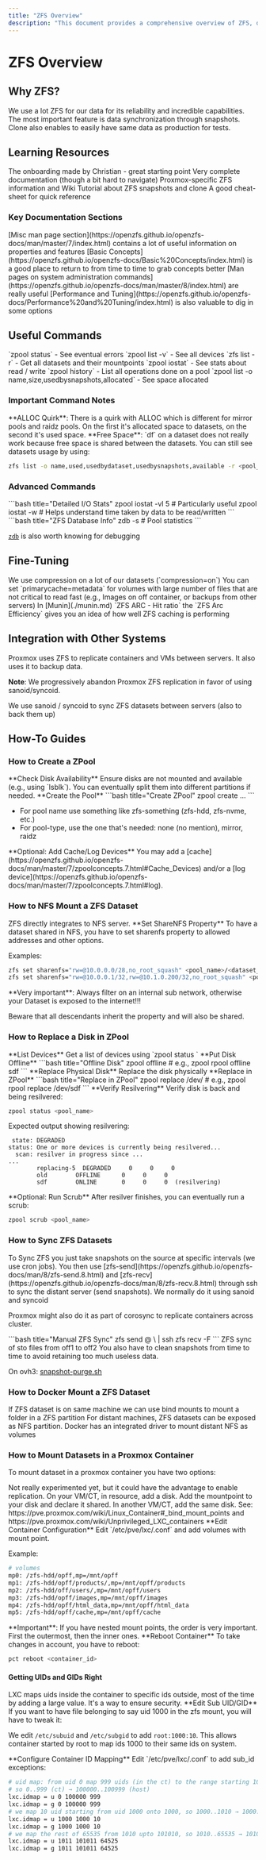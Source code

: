 ```yaml
---
title: "ZFS Overview"
description: "This document provides a comprehensive overview of ZFS, detailing its reliability, incredible capabilities, and essential features like data synchronization through snapshots. It also covers learning resources, useful commands, fine-tuning tips, and integration with Proxmox and Docker."
---
```



# ZFS Overview

## Why ZFS?

<Callout type="info">
We use a lot ZFS for our data for its reliability and incredible capabilities. The most important feature is data synchronization through snapshots. Clone also enables to easily have same data as production for tests.
</Callout>

## Learning Resources

<Cards>
<Card title="ZFS Introduction" href="reports/2023-02-24-zfs-introduction.md">
The onboarding made by Christian - great starting point
</Card>
<Card title="OpenZFS Official Documentation" href="https://openzfs.github.io/openzfs-docs/">
Very complete documentation (though a bit hard to navigate)
</Card>
<Card title="Proxmox ZFS Documentation" href="https://pve.proxmox.com/pve-docs/pve-admin-guide.html#chapter_zfs">
Proxmox-specific ZFS information and Wiki
</Card>
<Card title="Ubuntu ZFS Tutorial" href="https://ubuntu.com/tutorials/using-zfs-snapshots-clones#1-overview">
Tutorial about ZFS snapshots and clone
</Card>
<Card title="ZFS Cheat Sheet" href="https://blog.mikesulsenti.com/zfs-cheat-sheet-and-guide/">
A good cheat-sheet for quick reference
</Card>
</Cards>

### Key Documentation Sections

<Tabs>
<Tab value="misc" label="Misc Man Pages">
[Misc man page section](https://openzfs.github.io/openzfs-docs/man/master/7/index.html) contains a lot of useful information on properties and features
</Tab>

<Tab value="concepts" label="Basic Concepts">
[Basic Concepts](https://openzfs.github.io/openzfs-docs/Basic%20Concepts/index.html) is a good place to return to from time to time to grab concepts better
</Tab>

<Tab value="admin" label="System Administration">
[Man pages on system administration commands](https://openzfs.github.io/openzfs-docs/man/master/8/index.html) are really useful
</Tab>

<Tab value="performance" label="Performance and Tuning">
[Performance and Tuning](https://openzfs.github.io/openzfs-docs/Performance%20and%20Tuning/index.html) is also valuable to dig in some options
</Tab>
</Tabs>

## Useful Commands

<Cards>
<Card title="Pool Status">
`zpool status` - See eventual errors
</Card>
<Card title="Device List">
`zpool list -v` - See all devices
</Card>
<Card title="Dataset List">
`zfs list -r` - Get all datasets and their mountpoints
</Card>
<Card title="I/O Statistics">
`zpool iostat` - See stats about read / write
</Card>
<Card title="Pool History">
`zpool history` - List all operations done on a pool
</Card>
<Card title="Space Usage">
`zpool list -o name,size,usedbysnapshots,allocated` - See space allocated
</Card>
</Cards>

### Important Command Notes

<Callout type="warning">
**ALLOC Quirk**: There is a quirk with ALLOC which is different for mirror pools and raidz pools. On the first it's allocated space to datasets, on the second it's used space.
</Callout>

<Callout type="info">
**Free Space**: `df` on a dataset does not really work because free space is shared between the datasets. You can still see datasets usage by using:

```bash title="Dataset Usage"
zfs list -o name,used,usedbydataset,usedbysnapshots,available -r <pool_name>
```
</Callout>

### Advanced Commands

<Tabs>
<Tab value="iostat" label="I/O Statistics">
```bash title="Detailed I/O Stats"
zpool iostat -vl 5  # Particularly useful
zpool iostat -w     # Helps understand time taken by data to be read/written
```
</Tab>

<Tab value="zdb" label="ZFS Debugger">
```bash title="ZFS Database Info"
zdb -s <poolname>  # Pool statistics
```

[`zdb`](https://openzfs.github.io/openzfs-docs/man/master/8/zdb.8.html) is also worth knowing for debugging
</Tab>
</Tabs>

## Fine-Tuning

<Cards>
<Card title="Compression">
We use compression on a lot of our datasets (`compression=on`)
</Card>
<Card title="Cache Optimization">
You can set `primarycache=metadata` for volumes with large number of files that are not critical to read fast (e.g., Images on off container, or backups from other servers)
</Card>
<Card title="Performance Monitoring">
In [Munin](./munin.md) `ZFS ARC - Hit ratio` the `ZFS Arc Efficiency` gives you an idea of how well ZFS caching is performing
</Card>
</Cards>

## Integration with Other Systems

<Tabs>
<Tab value="proxmox" label="Proxmox">
<Callout type="info">
Proxmox uses ZFS to replicate containers and VMs between servers. It also uses it to backup data.

**Note**: We progressively abandon Proxmox ZFS replication in favor of using sanoid/syncoid.
</Callout>
</Tab>

<Tab value="sanoid" label="Sanoid">
<Card title="Sanoid Integration" href="./sanoid.md">
We use sanoid / syncoid to sync ZFS datasets between servers (also to back them up)
</Card>
</Tab>
</Tabs>

## How-To Guides

### How to Create a ZPool

<Steps>
<Step>
**Check Disk Availability**
Ensure disks are not mounted and available (e.g., using `lsblk`). You can eventually split them into different partitions if needed.
</Step>

<Step>
**Create the Pool**
```bash title="Create ZPool"
zpool create <pool_name> <pool-type> <device1> <device2> ...
```

- For pool name use something like zfs-something (zfs-hdd, zfs-nvme, etc.)
- For pool-type, use the one that's needed: none (no mention), mirror, raidz
</Step>

<Step>
**Optional: Add Cache/Log Devices**
You may add a [cache](https://openzfs.github.io/openzfs-docs/man/master/7/zpoolconcepts.7.html#Cache_Devices) and/or a [log device](https://openzfs.github.io/openzfs-docs/man/master/7/zpoolconcepts.7.html#log).
</Step>
</Steps>

### How to NFS Mount a ZFS Dataset

<Callout type="info">
ZFS directly integrates to NFS server.
</Callout>

<Steps>
<Step>
**Set ShareNFS Property**
To have a dataset shared in NFS, you have to set sharenfs property to allowed addresses and other options.

Examples:
```bash title="NFS Sharing Examples"
zfs set sharenfs="rw=@10.0.0.0/28,no_root_squash" <pool_name>/<dataset_name>
zfs set sharenfs="rw=@10.0.0.1/32,rw=@10.1.0.200/32,no_root_squash" <pool_name>/<dataset_name>
```
</Step>
</Steps>

<Callout type="danger">
**Very important**: Always filter on an internal sub network, otherwise your Dataset is exposed to the internet!!!

Beware that all descendants inherit the property and will also be shared.
</Callout>

### How to Replace a Disk in ZPool

<Steps>
<Step>
**List Devices**
Get a list of devices using `zpool status <pool_name>`
</Step>

<Step>
**Put Disk Offline**
```bash title="Offline Disk"
zpool <pool_name> offline <device_name>  # e.g., zpool rpool offline sdf
```
</Step>

<Step>
**Replace Physical Disk**
Replace the disk physically
</Step>

<Step>
**Replace in ZPool**
```bash title="Replace in ZPool"
zpool <pool_name> replace /dev/<device_name>  # e.g., zpool rpool replace /dev/sdf
```
</Step>

<Step>
**Verify Resilvering**
Verify disk is back and being resilvered:

```bash title="Check Status"
zpool status <pool_name>
```

Expected output showing resilvering:
```
 state: DEGRADED
status: One or more devices is currently being resilvered...
  scan: resilver in progress since ...
...
        replacing-5  DEGRADED     0     0     0
        old        OFFLINE      0     0     0
        sdf        ONLINE       0     0     0  (resilvering)
```
</Step>

<Step>
**Optional: Run Scrub**
After resilver finishes, you can eventually run a scrub:

```bash title="Run Scrub"
zpool scrub <pool_name>
```
</Step>
</Steps>

### How to Sync ZFS Datasets

<Callout type="info">
To Sync ZFS you just take snapshots on the source at specific intervals (we use cron jobs). You then use [zfs-send](https://openzfs.github.io/openzfs-docs/man/8/zfs-send.8.html) and [zfs-recv](https://openzfs.github.io/openzfs-docs/man/8/zfs-recv.8.html) through ssh to sync the distant server (send snapshots).
</Callout>

<Tabs>
<Tab value="automatic" label="Automatic Sync">
<Card title="Automated Syncing" href="./sanoid.md">
We normally do it using sanoid and syncoid
</Card>

Proxmox might also do it as part of corosync to replicate containers across cluster.
</Tab>

<Tab value="manual" label="Manual Sync">
```bash title="Manual ZFS Sync"
zfs send <previous-snap> <dataset_name>@<last-snap> \
  | ssh <hostname> zfs recv <target_dataset_name> -F
```

<Card title="STO Products Sync" href="https://github.com/openfoodfacts/openfoodfacts-infrastructure/blob/develop/scripts/off1/sto-products-sync.sh">
ZFS sync of sto files from off1 to off2
</Card>

<Callout type="warning">
You also have to clean snapshots from time to time to avoid retaining too much useless data.

On ovh3: [snapshot-purge.sh](https://github.com/openfoodfacts/openfoodfacts-infrastructure/blob/develop/scripts/ovh3/snapshot-purge.sh)
</Callout>
</Tab>
</Tabs>

### How to Docker Mount a ZFS Dataset

<Cards>
<Card title="Local Mount">
If ZFS dataset is on same machine we can use bind mounts to mount a folder in a ZFS partition
</Card>
<Card title="Remote Mount">
For distant machines, ZFS datasets can be exposed as NFS partition. Docker has an integrated driver to mount distant NFS as volumes
</Card>
</Cards>

### How to Mount Datasets in a Proxmox Container

To mount dataset in a proxmox container you have two options:

<Tabs>
<Tab value="shared-disk" label="Shared Disk">
<Callout type="info">
Not really experimented yet, but it could have the advantage to enable replication.
</Callout>

<Steps>
<Step>
On your VM/CT, in resource, add a disk.
</Step>
<Step>
Add the mountpoint to your disk and declare it shared.
</Step>
<Step>
In another VM/CT, add the same disk.
</Step>
</Steps>
</Tab>

<Tab value="bind-volumes" label="Bind Volumes">
See: https://pve.proxmox.com/wiki/Linux_Container#_bind_mount_points and https://pve.proxmox.com/wiki/Unprivileged_LXC_containers

<Steps>
<Step>
**Edit Container Configuration**
Edit `/etc/pve/lxc/<container_id>.conf` and add volumes with mount point.

Example:
```bash title="Container Configuration"
# volumes
mp0: /zfs-hdd/opff,mp=/mnt/opff
mp1: /zfs-hdd/opff/products/,mp=/mnt/opff/products
mp2: /zfs-hdd/off/users/,mp=/mnt/opff/users
mp3: /zfs-hdd/opff/images,mp=/mnt/opff/images
mp4: /zfs-hdd/opff/html_data,mp=/mnt/opff/html_data
mp5: /zfs-hdd/opff/cache,mp=/mnt/opff/cache
```

<Callout type="warning">
**Important**: If you have nested mount points, the order is very important. First the outermost, then the inner ones.
</Callout>
</Step>

<Step>
**Reboot Container**
To take changes in account, you have to reboot:

```bash title="Reboot Container"
pct reboot <container_id>
```
</Step>
</Steps>
</Tab>
</Tabs>

#### Getting UIDs and GIDs Right

<Callout type="info">
LXC maps uids inside the container to specific ids outside, most of the time by adding a large value. It's a way to ensure security.
</Callout>

<Steps>
<Step>
**Edit Sub UID/GID**
If you want to have file belonging to say uid 1000 in the zfs mount, you will have to tweak it:

We edit `/etc/subuid` and `/etc/subgid` to add `root:1000:10`. This allows container started by root to map ids 1000 to their same ids on system.
</Step>

<Step>
**Configure Container ID Mapping**
Edit `/etc/pve/lxc/<machine_id>.conf` to add sub_id exceptions:

```bash title="UID/GID Mapping"
# uid map: from uid 0 map 999 uids (in the ct) to the range starting 100000 (on the host)
# so 0..999 (ct) → 100000..100999 (host)
lxc.idmap = u 0 100000 999
lxc.idmap = g 0 100000 999
# we map 10 uid starting from uid 1000 onto 1000, so 1000..1010 → 1000..1010
lxc.idmap = u 1000 1000 10
lxc.idmap = g 1000 1000 10
# we map the rest of 65535 from 1010 upto 101010, so 1010..65535 → 101010..165535
lxc.idmap = u 1011 101011 64525
lxc.idmap = g 1011 101011 64525
```
</Step>
</Steps>